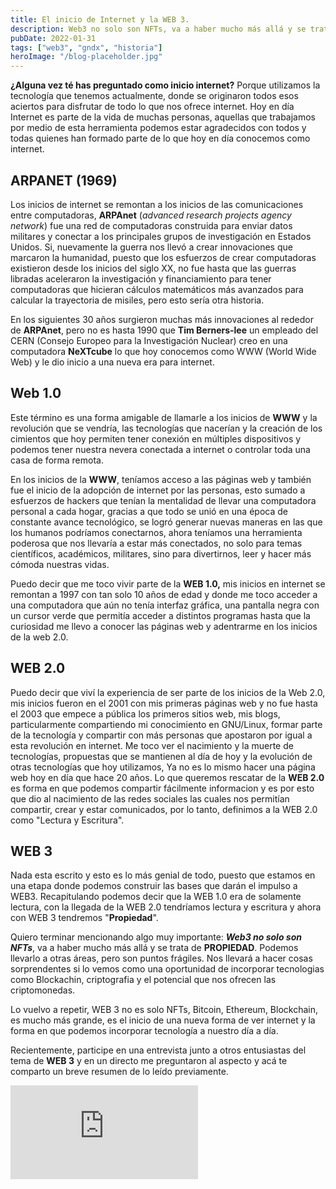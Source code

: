 ```yaml
---
title: El inicio de Internet y la WEB 3.
description: Web3 no solo son NFTs, va a haber mucho más allá y se trata de PROPIEDAD. Podemos llevarlo a otras áreas, pero son puntos frágiles
pubDate: 2022-01-31
tags: ["web3", "gndx", "historia"]
heroImage: "/blog-placeholder.jpg"
---
```


**¿Alguna vez té has preguntado como inicio internet?** Porque utilizamos la tecnología que tenemos actualmente, donde se originaron todos esos aciertos para disfrutar de todo lo que nos ofrece internet. Hoy en día Internet es parte de la vida de muchas personas, aquellas que trabajamos por medio de esta herramienta podemos estar agradecidos con todos y todas quienes han formado parte de lo que hoy en día conocemos como internet.

## ARPANET (1969)

Los inicios de internet se remontan a los inicios de las comunicaciones entre computadoras, **ARPAnet** (_advanced research projects agency network_) fue una red de computadoras construida para enviar datos militares y conectar a los principales grupos de investigación en Estados Unidos. Si, nuevamente la guerra nos llevó a crear innovaciones que marcaron la humanidad, puesto que los esfuerzos de crear computadoras existieron desde los inicios del siglo XX, no fue hasta que las guerras libradas aceleraron la investigación y financiamiento para tener computadoras que hicieran cálculos matemáticos más avanzados para calcular la trayectoria de misiles, pero esto sería otra historia.

En los siguientes 30 años surgieron muchas más innovaciones al rededor de **ARPAnet**, pero no es hasta 1990 que **Tim Berners-lee** un empleado del CERN (Consejo Europeo para la Investigación Nuclear) creo en una computadora **NeXTcube** lo que hoy conocemos como WWW (World Wide Web) y le dio inicio a una nueva era para internet.

## Web 1.0

Este término es una forma amigable de llamarle a los inicios de **WWW** y la revolución que se vendría, las tecnologías que nacerían y la creación de los cimientos que hoy permiten tener conexión en múltiples dispositivos y podemos tener nuestra nevera conectada a internet o controlar toda una casa de forma remota.

En los inicios de la **WWW**, teníamos acceso a las páginas web y también fue el inicio de la adopción de internet por las personas, esto sumado a esfuerzos de hackers que tenían la mentalidad de llevar una computadora personal a cada hogar, gracias a que todo se unió en una época de constante avance tecnológico, se logró generar nuevas maneras en las que los humanos podríamos conectarnos, ahora teníamos una herramienta poderosa que nos llevaría a estar más conectados, no solo para temas científicos, académicos, militares, sino para divertirnos, leer y hacer más cómoda nuestras vidas.

Puedo decir que me toco vivir parte de la **WEB 1.0,** mis inicios en internet se remontan a 1997 con tan solo 10 años de edad y donde me toco acceder a una computadora que aún no tenía interfaz gráfica, una pantalla negra con un cursor verde que permitía acceder a distintos programas hasta que la curiosidad me llevo a conocer las páginas web y adentrarme en los inicios de la web 2.0.

## WEB 2.0

Puedo decir que viví la experiencia de ser parte de los inicios de la Web 2.0, mis inicios fueron en el 2001 con mis primeras páginas web y no fue hasta el 2003 que empece a pública los primeros sitios web, mis blogs, particularmente compartiendo mi conocimiento en GNU/Linux, formar parte de la tecnología y compartir con más personas que apostaron por igual a esta revolución en internet. Me toco ver el nacimiento y la muerte de tecnologías, propuestas que se mantienen al día de hoy y la evolución de otras tecnologías que hoy utilizamos, Ya no es lo mismo hacer una página web hoy en día que hace 20 años. Lo que queremos rescatar de la **WEB 2.0** es forma en que podemos compartir fácilmente informacion y es por esto que dio al nacimiento de las redes sociales las cuales nos permitían compartir, crear y estar comunicados, por lo tanto, definimos a la WEB 2.0 como "Lectura y Escritura".

## WEB 3

Nada esta escrito y esto es lo más genial de todo, puesto que estamos en una etapa donde podemos construir las bases que darán el impulso a WEB3. Recapitulando podemos decir que la WEB 1.0 era de solamente lectura, con la llegada de la WEB 2.0 tendríamos lectura y escritura y ahora con WEB 3 tendremos "**Propiedad**".

Quiero terminar mencionando algo muy importante: **_Web3 no solo son NFTs_**, va a haber mucho más allá y se trata de **PROPIEDAD**. Podemos llevarlo a otras áreas, pero son puntos frágiles. Nos llevará a hacer cosas sorprendentes si lo vemos como una oportunidad de incorporar tecnologias como Blockachin, criptografia y el potencial que nos ofrecen las criptomonedas.

Lo vuelvo a repetir, WEB 3 no es solo NFTs, Bitcoin, Ethereum, Blockchain, es mucho más grande, es el inicio de una nueva forma de ver internet y la forma en que podemos incorporar tecnología a nuestro día a día.

Recientemente, participe en una entrevista junto a otros entusiastas del tema de **WEB 3** y en un directo me preguntaron al aspecto y acá te comparto un breve resumen de lo leído previamente.

<div className="video-wrapper">
  <iframe
    src="https://www.youtube.com/embed/ibs4kF0pqXU"
    title="YouTube video player"
    frameborder="0"
    allow="accelerometer; autoplay; clipboard-write; encrypted-media; gyroscope; picture-in-picture"
    allowfullscreen
  ></iframe>
</div>
